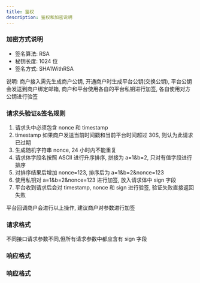 ```yaml
---
title: 鉴权
description: 鉴权和加密说明
---
```


### 加密方式说明

- 签名算法: RSA
- 秘钥长度: 1024 位
- 签名方式: SHA1WithRSA

说明: 商户接入需先生成商户公钥, 开通商户时生成平台公钥(交换公钥), 平台公钥会发送到商户绑定邮箱,
商户和平台使用各自的平台私钥进行加签, 各自使用对方公钥进行验签

### 请求头验证&签名规则

1. 请求头中必须包含 nonce 和 timestamp
2. timestamp 如果商户发送当前时间戳和当前平台时间超过 30S, 则认为此请求已过期
3. 生成随机字符串 nonce, 24 小时内不能重复
4. 请求体字段名按照 ASCII 进行升序排序, 拼接为 a=1&b=2, 只对有值字段进行排序
5. 对排序结果后增加 nonce=123, 排序后为 a=1&b=2&nonce=123
6. 使用私钥对 a=1&b=2&nonce=123 进行加签, 放入请求体中 sign 字段
7. 平台收到请求后会对 timestamp, nonce 和 sign 进行验签, 验证失败直接返回失败

平台回调商户会进行以上操作, 建议商户对参数进行加签

### 请求格式

不同接口请求参数不同,但所有请求参数中都应含有 sign 字段

### 响应格式


<Table
  thead={["字段", "类型", "必需", "描述"]}
  tbody={[
    [
      "Context-Type",
      "application/json",
      "yes",
      "固定值.所有请求参数必须为POST, 数据都必须放在body中",
    ],
    ["appCode", "String", "yes", "分配给商户应用的code"],
    ["country", "String", "yes", "MX-墨西哥"],
    ["nonce", "String", "yes", "必须为32位不重复字符串"],
    ["timestamp", "String", "yes", "当前时间戳(毫秒)"],
  ]}
/>

### 响应格式

<Table
  thead={["字段", "类型", "必需", "描述"]}
  tbody={[
    ["code", "int", "yes", "状态码"],
    ["msg", "String", "yes", "返回信息"],
    ["data", "Object", "no", "返回数据"],
  ]}
/>
